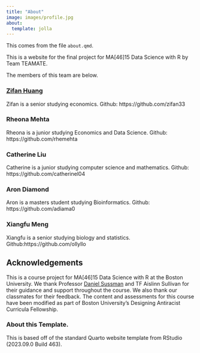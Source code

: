 ```yaml
---
title: "About"
image: images/profile.jpg
about:
  template: jolla
---
```



This comes from the file `about.qmd`.

This is a website for the final project for MA[46]15 Data Science with R by Team TEAMATE.

The members of this team are below.

### [Zifan Huang](https://www.linkedin.com/in/zifan-huang/)
Zifan is a senior studying economics. Github: https://github.com/zifan33

### Rheona Mehta
Rheona is a junior studying Economics and Data Science. Github:  https://github.com/rhemehta

### Catherine Liu
Catherine is a junior studying computer science and mathematics. Github: https://github.com/catherinel04

### Aron Diamond 
Aron is a masters student studying Bioinformatics. Github: https://github.com/adiama0

### Xiangfu Meng
Xiangfu is a senior studying biology and statistics. Github:https://github.com/ollyllo

## Acknowledgements
 This is a course project for MA[46]15 Data Science with R at the Boston University. We thank Professor [Daniel Sussman](https://math.bu.edu/people/sussman/) and TF Aislinn Sullivan for their guidance and support throughout the course. We also thank our classmates for their feedback. The content and assessments for this course have been modified as part of Boston University’s Designing Antiracist Curricula Fellowship.

<!-- Please leave in the information below -->

### About this Template.

This is based off of the standard Quarto website template from RStudio (2023.09.0 Build 463).
